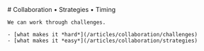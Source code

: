 
<MainHeader/>
<main>
  <article>
    # Collaboration &bull; Strategies &bull; Timing

    We can work through challenges.

    - [what makes it *hard*](/articles/collaboration/challenges)
    - [what makes it *easy*](/articles/collaboration/strategies)
  </article>
</main>